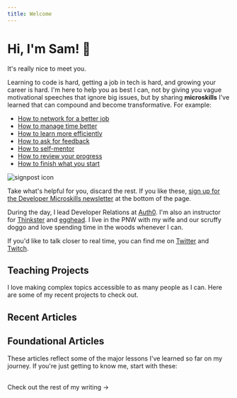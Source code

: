 ```yaml
---
title: Welcome
---
```



  <div className="prose lg:prose-xl mx-auto">

# Hi, I'm Sam! 👋

It's really nice to meet you.

Learning to code is hard, getting a job in tech is hard, and growing your career is hard. I'm here to help you as best I can, not by giving you vague motivational speeches that ignore big issues, but by sharing **microskills** I've learned that can compound and become transformative. For example:

<div className="flex sm:flex-row flex-col -my-5">

- [How to network for a better job](/shy-dev-networking)
- [How to manage time better](/managing-time-as-a-developer-advocate)
- [How to learn more efficiently](/learning-system-talk)
- [How to ask for feedback](/how-to-ask-for-feedback)
- [How to self-mentor](/how-to-self-mentor)
- [How to review your progress](/how-to-review-your-progress)
- [How to finish what you start](/how-to-finish-what-you-start)

<div className="sm:ml-2 ml-0 w-40 flex items-center justify-center">
  <img src="/signpost.svg" alt="signpost icon" />
</div>

</div>

Take what's helpful for you, discard the rest. If you like these, [sign up for the Developer Microskills newsletter](#subscribe) at the bottom of the page.

During the day, I lead Developer Relations at [Auth0](http://www.auth0.com). I'm also an instructor for [Thinkster](http://www.thinkster.io) and [egghead](http://www.egghead.io). I live in the PNW with my wife and our scruffy doggo and love spending time in the woods whenever I can.

If you'd like to talk closer to real time, you can find me on [Twitter](https://twitter.com/samjulien) and [Twitch](https://www.twitch.tv/samjulien).

## Teaching Projects

I love making complex topics accessible to as many people as I can. Here are some of my recent projects to check out.

<TeachingCards />

## Recent Articles

<RecentArticles />

## Foundational Articles

These articles reflect some of the major lessons I've learned so far on my journey. If you're just getting to know me, start with these:

<PinnedArticles />

<br />
<Link to="/writing" aria-label="Visit writing" className="button-secondary">
  Check out the rest of my writing &rarr;
</Link>

  </div>
